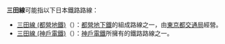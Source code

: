 '''三田線'''可能指以下日本鐵路路線：
* [[三田線_(都營地鐵)|三田線 (都營地鐵)]]（{{lang|ja|みたせん}}）：[[都營地下鐵|都營地下鐵]]的組成路線之一，由[[東京都交通局|東京都交通局]]經營。
* [[三田線_(神戶電鐵)|三田線 (神戶電鐵)]]（{{lang|ja|さんだせん}}）：[[神戶電鐵|神戶電鐵]]所擁有的鐵路路線之一。
{{disambig|Cat=三字路線名消歧義}}